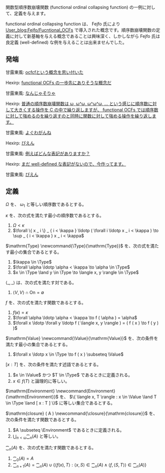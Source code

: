 関数型順序数崩壊関数 (functional ordinal collapsing function) の一例に対して、定義を与えます。

functional ordinal collapsing function は、 Fejfo 氏により [https://googology.wikia.org/wiki/User_blog:Fejfo/Functional_OCFs User_blog:Fejfo/Fucntional_OCFs] で導入された概念です。順序数崩壊関数の定義に対して新基軸を与える概念であることは興味深く、しかしながら Fejfo 氏は良定義 (well-defined) な例を与えることは出来ませんでした。

== 発端 ==

甘露東風: [https://twitter.com/kanrokoti/status/1321043232021565440 ocfcfという概念を思い付いた]

Hexirp: [https://twitter.com/hexirp_prixeh/status/1321044461669920769 functional OCFs の一歩先にありそうな概念だ]

甘露東風: [https://twitter.com/kanrokoti/status/1321046008353075206 なんじゃそりゃ]

Hexirp: [https://twitter.com/hexirp_prixeh/status/1321095616748019721 普通の順序数崩壊関数は ω, ω^ω, ω^ω^ω, ... という感じに順序数に対して大きくする操作を C の中で繰り返しますが、 functional OCFs では順序数に対して強めるのを繰り返すのと同時に関数に対して強める操作を繰り返します。]

甘露東風: [https://twitter.com/kanrokoti/status/1321097253998657542 よぐわがんね]

Hexirp: [https://twitter.com/hexirp_prixeh/status/1321097886386376705 ぴえん]

甘露東風: [https://twitter.com/kanrokoti/status/1321098315228803072 例えばどんな表記がありますか？]

Hexirp: [https://twitter.com/hexirp_prixeh/status/1322171886705369088 まだ well-defined な表記がないので、今作ってます。]

甘露東風: [https://twitter.com/kanrokoti/status/1322175603852767232 ぴえん]

== 定義 ==

\( \Omega \) を、 \( \omega _ 1 \) と等しい順序数であるとする。

\( \kappa \) を、次の式を満たす最小の順序数であるとする。

# \( \Omega < \kappa \)
# \( \forall \{ x _ i \} _ { i < \kappa } \ldotp ( \forall i \ldotp x _ i < \kappa ) \to \sup _ { i < \kappa } x _ i < \kappa \)

\( \mathrm{Type} \newcommand{\Type}{\mathrm{Type}} \) を、次の式を満たす最小の集合であるとする。

# \( \kappa \in \Type \)
# \( \forall \alpha \ldotp \alpha < \kappa \to \alpha \in \Type \)
# \( x \in \Type \land y \in \Type \to \langle x, y \rangle \in \Type \)

\( \langle \_, \_ \rangle \) は、次の式を満たす対である。

# \( \langle V, V \rangle \cap \mathrm{On} = \emptyset \)

\( f \) を、次の式を満たす関数であるとする。

# \( f ( \kappa ) = \kappa \)
# \( \forall \alpha \ldotp \alpha < \kappa \to f ( \alpha ) = \alpha \)
# \( \forall x \ldotp \forall y \ldotp f ( \langle x, y \rangle ) = ( f ( x ) \to f ( y ) ) \)

\( \mathrm{Value} \newcommand{\Value}{\mathrm{Value}} \) を、次の条件を満たす最小の集合であるとする。

# \( \forall x \ldotp x \in \Type \to f ( x ) \subseteq \Value \)

\( [ x : T ] \) を、次の条件を満たす述語であるとする。

# \( x \in \Value \) かつ \( T \in \Type \) であるときに定義される。
# \( x \in f ( T ) \) と論理的に等しい。

\( \mathrm{Environment} \newcommand{Environment}{\mathrm{Environment}} \) を、 \( \{ \langle x, T \rangle : x \in \Value \land T \in \Type \land [ x : T ] \} \) に等しい集合であるとする。

\( \mathrm{closure} ( A ) \newcommand{\closure}{\mathrm{closure}} \) を、次の条件を満たす関数であるとする。

# \( A \subseteq \Environment \) であるときに定義される。
# \( \bigcup _ { n < \omega } \closure _ n ( A ) \) と等しい。

\( \closure _ n ( A ) \) を、次の式を満たす関数であるとする。

# \( \closure _ 0 ( A ) = A \)
# \( \closure _ { n + 1 } ( A ) = \closure _ n ( A ) \cup \{ \langle f ( x ), T \rangle : \langle x, S \rangle \in \closure _ n ( A ) \land \langle f, \langle S, T \rangle \rangle \in \closure _ n ( A ) \} \)
